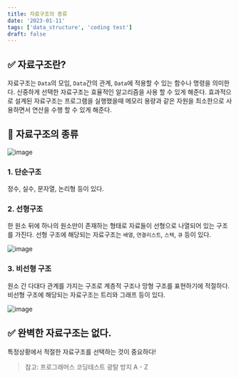 ```yaml
---
title: 자료구조의 종류
date: '2023-01-11'
tags: ['data_structure', 'coding test']
draft: false
---
```


## ✅ 자료구조란?

자료구조는 `Data`의 모임, `Data`간의 관계, `Data`에 적용할 수 있는 함수나 명령을 의미한다. 신중하게 선택한 자료구조는 효율적인 알고리즘을 사용 할 수 있게 해준다. 효과적으로 설계된 자료구조는 프로그램을 실행했을때 메모리 용량과 같은 자원을 최소한으로 사용하면서 연산을 수행 할 수 있게 해준다.

## 📃 자료구조의 종류

![image](https://user-images.githubusercontent.com/72537762/211773319-e08ee910-1659-4a2e-b436-0290289c405e.png)

### 1. 단순구조

정수, 실수, 문자열, 논리형 등이 있다.

### 2. 선형구조

한 원소 뒤에 하나의 원소만이 존재하는 형태로 자료들이 선형으로 나열되어 있는 구조를 가진다. 선형 구조에 해당되는 자료구조는 `배열`, `연결리스트`, `스택`, `큐` 등이 있다.

![image](https://user-images.githubusercontent.com/72537762/211773562-fed1f063-17a2-45fb-b59b-b9805014a421.png)

### 3. 비선형 구조

원소 간 다대다 관계를 가지는 구조로 계층적 구조나 망형 구조를 표현하기에 적절하다. 비선형 구조에 해당되는 자료구조는 트리와 그래프 등이 있다.

![image](https://user-images.githubusercontent.com/72537762/211773622-4e385480-fa4f-4871-9d08-8f05918943f1.png)

## ✅ 완벽한 자료구조는 없다.

특정상황에서 적절한 자료구조를 선택하는 것이 중요하다!

> 참고: 프로그래머스 코딩테스트 광탈 방지 A - Z
